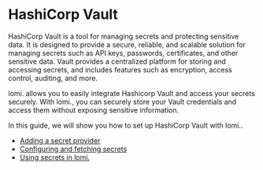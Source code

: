 # HashiCorp Vault

HashiCorp Vault is a tool for managing secrets and protecting sensitive data. It is designed to provide a secure, reliable, and scalable solution for managing secrets such as API keys, passwords, certificates, and other sensitive data. Vault provides a centralized platform for storing and accessing secrets, and includes features such as encryption, access control, auditing, and more.

lomi. allows you to easily integrate Hashicorp Vault and access your secrets securely. With lomi., you can securely store your Vault credentials and access them without exposing sensitive information.

In this guide, we will show you how to set up HashiCorp Vault with lomi..

- [Adding a secret provider](/secrets-management/hashicorp-vault/adding-a-secret-provider)
- [Configuring and fetching secrets](/secrets-management/hashicorp-vault/configuring-and-fetching-secrets)
- [Using secrets in lomi.](./using-secrets)
